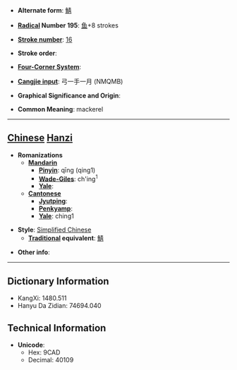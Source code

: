 * '''Alternate form''': [[鯖]]

* '''[[Wiktionary:Chinese radical index| Radical]] Number 195''': [[Wiktionary:Chinese radical index 鱼|鱼]]+8 strokes

* '''[[Wiktionary:Chinese total strokes index|Stroke number]]''': [[Wiktionary:Chinese total strokes index 16|16]]

* '''Stroke order''': 

* '''[[Wiktionary:Chinese four corner index|Four-Corner System]]''': 

* '''[[Wiktionary:Chinese Cangjie index|Cangjie input]]''': 弓一手一月 (NMQMB)

* '''Graphical Significance and Origin''': 

* '''Common Meaning''': mackerel

----

== [[Chinese]] [[Hanzi]] ==

* '''Romanizations'''
** '''[[Mandarin]]'''
*** '''[[Pinyin]]''': qīng (qing1)
*** '''[[Wade-Giles]]''': ch'ing<sup>1</sup>
*** '''[[Yale]]''': 
** '''[[Cantonese]]'''
*** '''[[Jyutping]]''':
*** '''[[Penkyamp]]''': 
*** '''[[Yale]]''': ching1

* '''Style''': [[Simplified Chinese]] 
** '''[[Traditional Chinese|Traditional]] equivalent''': [[鯖]]

* '''Other info''': 

----

== Dictionary Information ==

* KangXi: 1480.511
* Hanyu Da Zidian: 74694.040

== Technical Information ==

* '''Unicode''':
** Hex: 9CAD
** Decimal: 40109